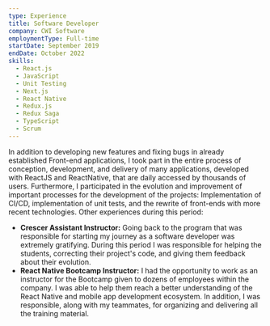 ```yaml
---
type: Experience
title: Software Developer
company: CWI Software
employmentType: Full-time
startDate: September 2019
endDate: October 2022
skills:
  - React.js
  - JavaScript
  - Unit Testing
  - Next.js
  - React Native
  - Redux.js
  - Redux Saga
  - TypeScript
  - Scrum
---
```


In addition to developing new features and fixing bugs in already established Front-end applications, I took part in the entire process of conception, development, and delivery of many applications, developed with ReactJS and ReactNative, that are daily accessed by thousands of users. Furthermore, I participated in the evolution and improvement of important processes for the development of the projects: Implementation of CI/CD, implementation of unit tests, and the rewrite of front-ends with more recent technologies.
Other experiences during this period:

- **Crescer Assistant Instructor:** Going back to the program that was responsible for starting my journey as a software developer was extremely gratifying. During this period I was responsible for helping the students, correcting their project's code, and giving them feedback about their evolution.
- **React Native Bootcamp Instructor:** I had the opportunity to work as an instructor for the Bootcamp given to dozens of employees within the company. I was able to help them reach a better understanding of the React Native and mobile app development ecosystem. In addition, I was responsible, along with my teammates, for organizing and delivering all the training material.
